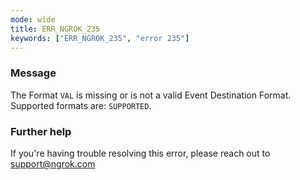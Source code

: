 ```yaml
---
mode: wide
title: ERR_NGROK_235
keywords: ["ERR_NGROK_235", "error 235"]
---
```



### Message

The Format `VAL` is missing or is not a valid Event Destination Format. Supported formats are: `SUPPORTED`.

<ErrorDetails />

### Further help

If you're having trouble resolving this error, please reach out to [support@ngrok.com](mailto:support@ngrok.com?subject=Help%20with%20ERR_NGROK_235)
